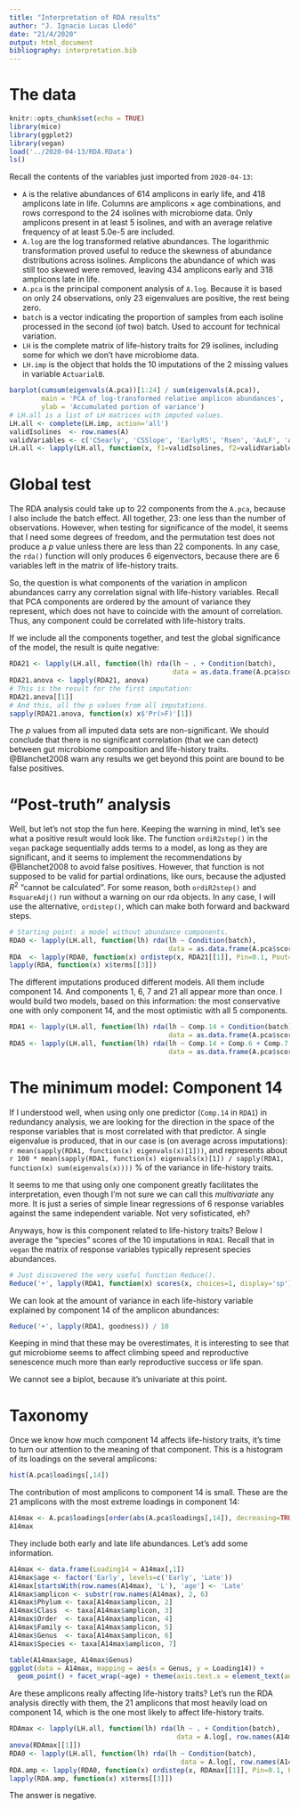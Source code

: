 ```yaml
---
title: "Interpretation of RDA results"
author: "J. Ignacio Lucas Lledó"
date: "21/4/2020"
output: html_document
bibliography: interpretation.bib
---
```


# The data

```r
knitr::opts_chunk$set(echo = TRUE)
library(mice)
library(ggplot2)
library(vegan)
load('../2020-04-13/RDA.RData')
ls()
```

Recall the contents of the variables just imported from `2020-04-13`:

* `A` is the relative abundances of 614 amplicons in early life, and 418 amplicons
late in life. Columns are amplicons $\times$ age combinations, and rows correspond
to the 24 isolines with microbiome data. Only amplicons present in at least 5 isolines,
and with an average relative frequency of at least 5.0e-5 are included.
* `A.log` are the log transformed relative abundances. The logarithmic transformation
proved useful to reduce the skewness of abundance distributions across isolines.
Amplicons the abundance of which was still too skewed were removed, leaving 434
amplicons early and 318 amplicons late in life.
* `A.pca` is the principal component analysis of `A.log`. Because it is based on only
24 observations, only 23 eigenvalues are positive, the rest being zero.
* `batch` is a vector indicating the proportion of samples from each isoline processed
in the second (of two) batch. Used to account for technical variation.
* `LH` is the complete matrix of life-history traits for 29 isolines, including some
for which we don't have microbiome data.
* `LH.imp` is the object that holds the 10 imputations of the 2 missing values in
variable `ActuarialB`.

```r
barplot(cumsum(eigenvals(A.pca))[1:24] / sum(eigenvals(A.pca)),
        main = 'PCA of log-transformed relative amplicon abundances',
        ylab = 'Accumulated portion of variance')
# LH.all is a list of LH matrices with imputed values.
LH.all <- complete(LH.imp, action='all')
validIsolines  <- row.names(A)
validVariables <- c('CSearly', 'CSSlope', 'EarlyRS', 'Rsen', 'AvLF', 'ActuarialB')
LH.all <- lapply(LH.all, function(x, f1=validIsolines, f2=validVariables) x[f1, f2])
```

# Global test

The RDA analysis could take up to 22 components from the `A.pca`, because I also
include the batch effect. All together, 23: one less than the number of observations.
However, when testing for significance of the model, it seems that I need some degrees
of freedom, and the permutation test does not produce a *p* value unless there are
less than 22 components. In any case, the `rda()` function will only produces 6
eigenvectors, because there are 6 variables left in the matrix of life-history traits.

So, the question is what components of the variation in amplicon abundances carry any
correlation signal with life-history variables. Recall that PCA components are ordered
by the amount of variance they represent, which does not have to coincide with the amount
of correlation. Thus, any component could be correlated with life-history traits.

If we include all the components together, and test the global significance of the
model, the result is quite negative:

```r
RDA21 <- lapply(LH.all, function(lh) rda(lh ~ . + Condition(batch),
                                         data = as.data.frame(A.pca$scores[,1:21])))
RDA21.anova <- lapply(RDA21, anova)
# This is the result for the first imputation:
RDA21.anova[[1]]
# And this, all the p values from all imputations.
sapply(RDA21.anova, function(x) x$'Pr(>F)'[1])
```

The *p* values from all imputed data sets are non-significant. We should conclude
that there is no significant correlation (that we can detect) between gut microbiome
composition and life-history traits. @Blanchet2008 warn any results we get beyond
this point are bound to be false positives.

# "Post-truth" analysis

Well, but let's not stop the fun here. Keeping the warning in mind, let's see what
a positive result would look like. The function `ordiR2step()` in the `vegan` package
sequentially adds terms to a model, as long as they are significant, and it seems to
implement the recommendations by @Blanchet2008 to avoid false positives. However,
that function is not supposed to be valid for partial ordinations, like ours, because
the adjusted $R^2$ "cannot be calculated". For some reason, both `ordiR2step()` and
`RsquareAdj()` run without a warning on our rda objects. In any case, I will use
the alternative, `ordistep()`, which can make both forward and backward steps.

```r
# Starting point: a model without abundance components.
RDA0 <- lapply(LH.all, function(lh) rda(lh ~ Condition(batch),
                                        data = as.data.frame(A.pca$scores[,1:21])))
RDA  <- lapply(RDA0, function(x) ordistep(x, RDA21[[1]], Pin=0.1, Pout=0.15, steps=100, trace=FALSE))
lapply(RDA, function(x) x$terms[[3]])
```

The different imputations produced different models. All them include
component 14. And components 1, 6, 7 and 21 all appear more than once.
I would build two models, based on this information: the most conservative
one with only component 14, and the most optimistic with all 5 components.

```r
RDA1 <- lapply(LH.all, function(lh) rda(lh ~ Comp.14 + Condition(batch),
                                        data = as.data.frame(A.pca$scores[,1:21])))
RDA5 <- lapply(LH.all, function(lh) rda(lh ~ Comp.14 + Comp.6 + Comp.7 + Comp.1 + Comp.21 + Condition(batch),
                                        data = as.data.frame(A.pca$scores[,1:21])))
```

# The minimum model: Component 14

If I understood well, when using only one predictor (`Comp.14` in `RDA1`)
in redundancy analysis, we are looking for the direction in the space of
the response variables that is most correlated with that predictor. A single
eigenvalue is produced, that in our case is (on average across imputations):
`r mean(sapply(RDA1, function(x) eigenvals(x)[1]))`, and represents about
`r 100 * mean(sapply(RDA1, function(x) eigenvals(x)[1]) / sapply(RDA1, function(x) sum(eigenvals(x))))`
% of the variance in life-history traits.

It seems to me that using only one component greatly facilitates the interpretation,
even though I'm not sure we can call this *multivariate* any more. It is just
a series of simple linear regressions of 6 response variables against the same
independent variable. Not very sofisticated, eh?

Anyways, how is this component related to life-history traits? Below I average the
"species" scores of the 10 imputations in `RDA1`. Recall that in `vegan` the
matrix of response variables typically represent species abundances.

```r
# Just discovered the very useful function Reduce().
Reduce('+', lapply(RDA1, function(x) scores(x, choices=1, display='sp'))) / 10
```

We can look at the amount of variance in each life-history variable explained
by component 14 of the amplicon abundances:

```r
Reduce('+', lapply(RDA1, goodness)) / 10
```

Keeping in mind that these may be overestimates, it is interesting to see that
gut microbiome seems to affect climbing speed and reproductive senescence much
more than early reproductive success or life span.

We cannot see a biplot, because it's univariate at this point. 

# Taxonomy

Once we know how much component 14 affects life-history traits, it's time to
turn our attention to the meaning of that component. This is a histogram of its
loadings on the several amplicons:

```r
hist(A.pca$loadings[,14])
```

The contribution of most amplicons to component 14 is small. These are
the 21 amplicons with the most extreme loadings in component 14:

```r
A14max <- A.pca$loadings[order(abs(A.pca$loadings[,14]), decreasing=TRUE)[1:21], 14, drop=FALSE]
A14max
```

They include both early and late life abundances. Let's add some information.

```r
A14max <- data.frame(Loading14 = A14max[,1])
A14max$age <- factor('Early', levels=c('Early', 'Late'))
A14max[startsWith(row.names(A14max), 'L'), 'age'] <- 'Late'
A14max$amplicon <- substr(row.names(A14max), 2, 6)
A14max$Phylum <- taxa[A14max$amplicon, 2]
A14max$Class  <- taxa[A14max$amplicon, 3]
A14max$Order  <- taxa[A14max$amplicon, 4]
A14max$Family <- taxa[A14max$amplicon, 5]
A14max$Genus  <- taxa[A14max$amplicon, 6]
A14max$Species <- taxa[A14max$amplicon, 7]

table(A14max$age, A14max$Genus)
ggplot(data = A14max, mapping = aes(x = Genus, y = Loading14)) + 
  geom_point() + facet_wrap(~age) + theme(axis.text.x = element_text(angle = 90))
```

Are these amplicons really affecting life-history traits? Let's run the
RDA analysis directly with them, the 21 amplicons that most heavily load
on component 14, which is the one most likely to affect life-history traits.


```r
RDAmax <- lapply(LH.all, function(lh) rda(lh ~ . + Condition(batch),
                                          data = A.log[, row.names(A14max)]))
anova(RDAmax[[1]])
RDA0 <- lapply(LH.all, function(lh) rda(lh ~ Condition(batch),
                                           data = A.log[, row.names(A14max)]))
RDA.amp <- lapply(RDA0, function(x) ordistep(x, RDAmax[[1]], Pin=0.1, Pout=0.15, steps=100, trace=FALSE))
lapply(RDA.amp, function(x) x$terms[[3]])
```

The answer is negative.